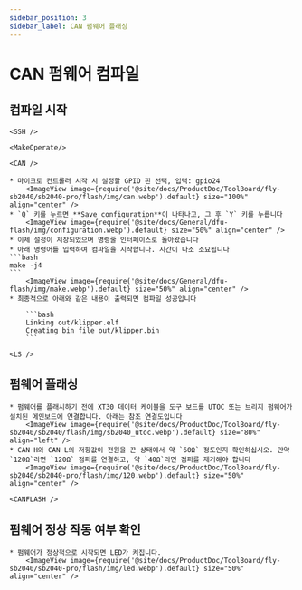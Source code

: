 ```yaml
---
sidebar_position: 3
sidebar_label: CAN 펌웨어 플래싱
---
```




# CAN 펌웨어 컴파일

## 컴파일 시작

    <SSH />

    <MakeOperate/>

    <CAN />

    * 마이크로 컨트롤러 시작 시 설정할 GPIO 핀 선택, 입력: gpio24
        <ImageView image={require('@site/docs/ProductDoc/ToolBoard/fly-sb2040/sb2040-pro/flash/img/can.webp').default} size="100%" align="center" />
    * `Q` 키를 누르면 **Save configuration**이 나타나고, 그 후 `Y` 키를 누릅니다
        <ImageView image={require('@site/docs/General/dfu-flash/img/configuration.webp').default} size="50%" align="center" />
    * 이제 설정이 저장되었으며 명령줄 인터페이스로 돌아왔습니다
    * 아래 명령어를 입력하여 컴파일을 시작합니다. 시간이 다소 소요됩니다
    ```bash
    make -j4
    ```
        <ImageView image={require('@site/docs/General/dfu-flash/img/make.webp').default} size="50%" align="center" />
    * 최종적으로 아래와 같은 내용이 출력되면 컴파일 성공입니다

        ```bash
        Linking out/klipper.elf
        Creating bin file out/klipper.bin
        ```

    <LS />

## 펌웨어 플래싱

    * 펌웨어를 플래시하기 전에 XT30 데이터 케이블을 도구 보드를 UTOC 또는 브리지 펌웨어가 설치된 메인보드에 연결합니다. 아래는 참조 연결도입니다
        <ImageView image={require('@site/docs/ProductDoc/ToolBoard/fly-sb2040/sb2040/flash/img/sb2040_utoc.webp').default} size="80%" align="left" />
    * CAN H와 CAN L의 저항값이 전원을 끈 상태에서 약 `60Ω` 정도인지 확인하십시오. 만약 `120Ω`라면 `120Ω` 점퍼를 연결하고, 약 `40Ω`라면 점퍼를 제거해야 합니다
        <ImageView image={require('@site/docs/ProductDoc/ToolBoard/fly-sb2040/sb2040-pro/flash/img/120.webp').default} size="50%" align="center" />

    <CANFLASH />

## 펌웨어 정상 작동 여부 확인

    * 펌웨어가 정상적으로 시작되면 LED가 켜집니다.
        <ImageView image={require('@site/docs/ProductDoc/ToolBoard/fly-sb2040/sb2040-pro/flash/img/led.webp').default} size="50%" align="center" />
